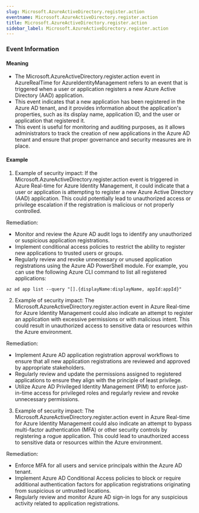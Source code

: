```yaml
--- 
slug: Microsoft.AzureActiveDirectory.register.action
eventname: Microsoft.AzureActiveDirectory.register.action
title: Microsoft.AzureActiveDirectory.register.action
sidebar_label: Microsoft.AzureActiveDirectory.register.action
---
```

                       
### Event Information

#### Meaning

- The Microsoft.AzureActiveDirectory.register.action event in AzureRealTime for AzureIdentityManagement refers to an event that is triggered when a user or application registers a new Azure Active Directory (AAD) application.
- This event indicates that a new application has been registered in the Azure AD tenant, and it provides information about the application's properties, such as its display name, application ID, and the user or application that registered it.
- This event is useful for monitoring and auditing purposes, as it allows administrators to track the creation of new applications in the Azure AD tenant and ensure that proper governance and security measures are in place.

#### Example

1. Example of security impact: If the Microsoft.AzureActiveDirectory.register.action event is triggered in Azure Real-time for Azure Identity Management, it could indicate that a user or application is attempting to register a new Azure Active Directory (AAD) application. This could potentially lead to unauthorized access or privilege escalation if the registration is malicious or not properly controlled.

Remediation:
- Monitor and review the Azure AD audit logs to identify any unauthorized or suspicious application registrations.
- Implement conditional access policies to restrict the ability to register new applications to trusted users or groups.
- Regularly review and revoke unnecessary or unused application registrations using the Azure AD PowerShell module. For example, you can use the following Azure CLI command to list all registered applications:

```
az ad app list --query "[].{displayName:displayName, appId:appId}"
```

2. Example of security impact: The Microsoft.AzureActiveDirectory.register.action event in Azure Real-time for Azure Identity Management could also indicate an attempt to register an application with excessive permissions or with malicious intent. This could result in unauthorized access to sensitive data or resources within the Azure environment.

Remediation:
- Implement Azure AD application registration approval workflows to ensure that all new application registrations are reviewed and approved by appropriate stakeholders.
- Regularly review and update the permissions assigned to registered applications to ensure they align with the principle of least privilege.
- Utilize Azure AD Privileged Identity Management (PIM) to enforce just-in-time access for privileged roles and regularly review and revoke unnecessary permissions.

3. Example of security impact: The Microsoft.AzureActiveDirectory.register.action event in Azure Real-time for Azure Identity Management could also indicate an attempt to bypass multi-factor authentication (MFA) or other security controls by registering a rogue application. This could lead to unauthorized access to sensitive data or resources within the Azure environment.

Remediation:
- Enforce MFA for all users and service principals within the Azure AD tenant.
- Implement Azure AD Conditional Access policies to block or require additional authentication factors for application registrations originating from suspicious or untrusted locations.
- Regularly review and monitor Azure AD sign-in logs for any suspicious activity related to application registrations.


 